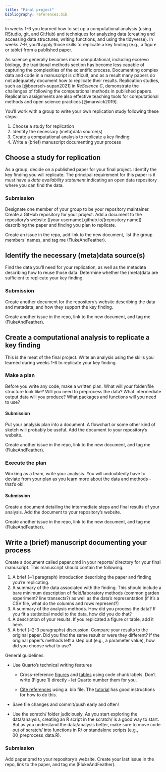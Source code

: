 ```yaml
---
title: "Final project"
bibliography: references.bib
---
```


In weeks 1-6 you learned how to set up a computational analysis (using RStudio, git, and GitHub) and techniques for analyzing data (creating and accessing data structures, writing functions, and using the tidyverse). In weeks 7-9, you'll apply those skills to replicate a key finding (e.g., a figure or table) from a published paper.

As science generally becomes more computational, including eco/evo biology, the traditional methods section has become less capable of capturing the complexities of the scientific process. Documenting complex data and code in a manuscript is difficult, and as a result many papers do not adequately document how to replicate their results. Replication studies, such as [@boersch-supan2021] in *ReScience C*, demonstrate the challenges of following the computational methods in published papers. Replication assignments are also effective teaching tools for computational methods and open science practices [@marwick2019].

You'll work with a group to write your own replication study following these steps:

1.  Choose a study for replication
2.  Identify the necessary (meta)data source(s)
3.  Create a computational analysis to replicate a key finding
4.  Write a (brief) manuscript documenting your process

## Choose a study for replication

As a group, decide on a published paper for your final project. Identify the key finding you will replicate. The principal requirement for this paper is it must have a *data availability statement* indicating an open data repository where you can find the data.

### Submission

Designate one member of your group to be your repository maintainer. Create a GitHub repository for your project. Add a document to the repository's website (\[your username\].github.io/\[repository name\]) describing the paper and finding you plan to replicate.

Create an issue in the repo, add link to the new document, list the group members' names, and tag me (FlukeAndFeather).

## Identify the necessary (meta)data source(s)

Find the data you'll need for your replication, as well as the metadata describing how to reuse those data. Determine whether the (meta)data are sufficient to replicate your key finding.

### Submission

Create another document for the repository's website describing the data and metadata, and how they support the key finding.

Create another issue in the repo, link to the new document, and tag me (FlukeAndFeather).

## Create a computational analysis to replicate a key finding

This is the meat of the final project. Write an analysis using the skills you learned during weeks 1-6 to replicate your key finding.

### Make a plan

Before you write any code, make a written plan. What will your folder/file structure look like? Will you need to preprocess the data? What intermediate output data will you produce? What packages and functions will you need to use?

#### Submission

Put your analysis plan into a document. A flowchart or some other kind of sketch will probably be useful. Add the document to your repository's website.

Create another issue in the repo, link to the new document, and tag me (FlukeAndFeather).

### Execute the plan

Working as a team, write your analysis. You will undoubtedly have to deviate from your plan as you learn more about the data and methods - that's ok!

#### Submission

Create a document detailing the intermediate steps and final results of your analysis. Add the document to your repository's website.

Create another issue in the repo, link to the new document, and tag me (FlukeAndFeather).

## Write a (brief) manuscript documenting your process

Create a document called paper.qmd in your reports/ directory for your final manuscript. This manuscript should contain the following.

1.  A brief (\~1 paragraph) introduction describing the paper and finding you're replicating.
2.  A summary of the data associated with the finding. This should include a bare minimum description of field/laboratory methods (common garden experiment? line transects?) as well as the data's representation (if it's a CSV file, what do the columns and rows represent?)
3.  A summary of the analysis methods. How did you process the data? If you fit a statistical model to the data, how did you do that?
4.  A description of your results. If you replicated a figure or table, add it here.
5.  A brief (\~2-3 paragraphs) discussion. Compare your results to the original paper. Did you find the same result or were they different? If the original paper's methods left a step out (e.g., a parameter value), how did you choose what to use?

General guidelines:

-   Use Quarto's technical writing features

    -   Cross-reference [figures](https://quarto.org/docs/authoring/cross-references.html#computations) and [tables](https://quarto.org/docs/authoring/cross-references.html#computations) using code chunk labels. Don't write (Figure 1) directly - let Quarto number them for you.

    -   [Cite references](https://quarto.org/docs/authoring/footnotes-and-citations.html#sec-citations) using a .bib file. The [tutorial](https://quarto.org/docs/get-started/authoring/rstudio.html#citations) has good instructions for how to do this.

-   Save file changes and commit/push early and often!

-   Use the scratch/ folder judiciously. As you start exploring the data/analysis, creating an R script in the scratch/ is a good way to start. But as you understand the data/analysis better, make sure to move code out of scratch/ into functions in R/ or standalone scripts (e.g., 00_preprocess_data.R).

### Submission

Add paper.qmd to your repository's website. Create your last issue in the repo, link to the paper, and tag me (FlukeAndFeather).
